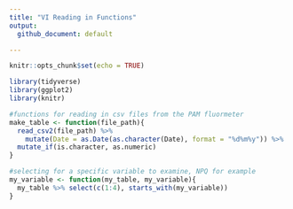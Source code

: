 ```yaml
---
title: "VI Reading in Functions"
output: 
  github_document: default

---
```


```r
knitr::opts_chunk$set(echo = TRUE)
```

```r
library(tidyverse)
library(ggplot2)
library(knitr)
```

```r
#functions for reading in csv files from the PAM fluormeter
make_table <- function(file_path){
  read_csv2(file_path) %>% 
    mutate(Date = as.Date(as.character(Date), format = "%d%m%y")) %>%
  mutate_if(is.character, as.numeric)
}

#selecting for a specific variable to examine, NPQ for example
my_variable <- function(my_table, my_variable){
  my_table %>% select(c(1:4), starts_with(my_variable))
}

```